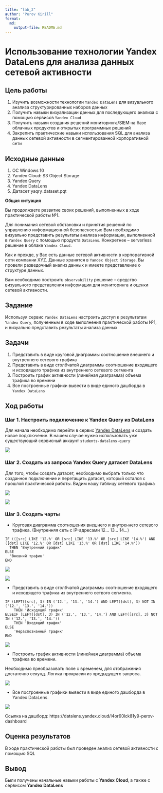 ```yaml
---
title: "lab_2"
author: "Perov Kirill"
format: 
  md:
    output-file: README.md
---
```


# Использование технологии Yandex DataLens для анализа данных сетевой активности

## Цель работы

1.  Изучить возможности технологии `Yandex DataLens` для визуального анализа структурированных наборов данных
2.  Получить навыки визуализации данных для последующего анализа с помощью сервисов `Yandex Cloud`
3.  Получить навыки создания решений мониторинга/SIEM на базе облачных продуктов и открытых программных решений
4.  Закрепить практические навыки использования SQL для анализа данных сетевой активности в сегментированной корпоративной сети

## Исходные данные

1.  ОС Windows 10
2.  Yandex Cloud: S3 Object Storage
3.  Yandex Query
4.  Yandex DataLens
5.  Датасет yaqry_dataset.pqt

**Общая ситуация**

Вы продолжаете развитие своих решений, выполненных в ходе практической работы №1.

Для понимания сетевой обстановки и принятия решений по управлению информационной безопасностью Вам необходимо визуально представить результаты анализа информации, выполненной в `Yandex Query` с помощью продукта `DataLens`. Конкретнее -- serverless решение в облаке `Yandex Cloud`.

Как и прежде, у Вас есть данные сетевой активности в корпоративной сети компании XYZ. Данные хранятся в `Yandex Object Storage`. Вы провели разведочный анализ данных и имеете представление о структуре данных.

Вам необходимо построить `observability` решение -- средство визуального представления информации для мониторинга и оценки сетевой активности.

## Задание

Используя сервис `Yandex DataLens` настроить доступ к результатам `Yandex Query`, полученным в ходе выполнения практической работы №1, и визуально представить результаты анализа данных

## Задачи

1.  Представить в виде круговой диаграммы соотношение внешнего и внутреннего сетевого трафика
2.  Представить в виде столбчатой диаграммы соотношение входящего и исходящего трафика из внутреннего сетевого сегмента
3.  Построить график активности (линейная диаграмма) объема трафика во времени
4.  Все построенные графики вывести в виде единого дашборда в `Yandex DataLens`

## Ход работы

### Шаг 1. Настроить подключение к **Yandex Query** из **DataLens**

Для начала необходимо перейти в сервис [Yandex DataLens](https://datalens.yandex.ru/) и создать новое подключение. В нашем случае нужно использовать уже существующий сервисный аккаунт `students-datalens-query`

![](screen/1.png)

### Шаг 2. Создать из запроса Yandex Query датасет DataLens

Для того, чтобы создать датасет, необходимо выбрать только что созданное подключение и перетащить датасет, который остался с прошлой практической работы. Видим нашу таблицу сетевого трафика

![](screen/2.png)

![](screen/3.png)

### Шаг 3. Создать чарты

-   Круговая диаграмма соотношения внешнего и внутреннего сетевого трафика. (Внутренняя сеть с IP-адресами 12... 13... 14...)

```         
IF (([src] LIKE '12.%' OR [src] LIKE '13.%' OR [src] LIKE '14.%') AND ([dst] LIKE '12.%' OR [dst] LIKE '13.%' OR [dst] LIKE '14.%'))
  THEN 'Внутренний трафик'
ELSE
  'Внешний трафик'
END
```

![](screen/4.png)

![](screen/5.png)

-   Представить в виде столбчатой диаграммы соотношение входящего и исходящего трафика из внутреннего сетвого сегмента.

```         
IF (LEFT([src], 3) IN ('12.', '13.', '14.') AND LEFT([dst], 3) NOT IN ('12.', '13.', '14.'))
    THEN 'Исходящий трафик'
ELSEIF (LEFT([dst], 3) IN ('12.', '13.', '14.') AND LEFT([src], 3) NOT IN ('12.', '13.', '14.'))
    THEN 'Входящий трафик'
ELSE
    'Нераспознанный трафик'
END
```

![](screen/6.png)

-   Построить график активности (линейная диаграмма) объема трафика во времени.

Необходимо преобразовать поле с временем, для отображения достаточно секунд. Логика прокраски из предыдущего запроса.

![](screen/7.png)

-   Все построенные графики вывести в виде единого дашборда в Yandex DataLens.

![](screen/8.png)

Ссылка на дашборд: https://datalens.yandex.cloud/l4or60lck81y9-perov-dashboard

## Оценка результатов

В ходе практической работы был проведен анализ сетевой активности с помощью SQL

## Вывод

Были получены начальные навыки работы с **Yandex Cloud**, а также с сервисом **Yandex DataLens**
